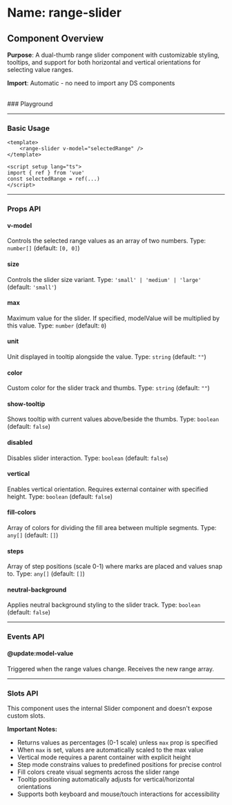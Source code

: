 
<Meta of={RangeSlider} />

# Name: range-slider
## Component Overview

**Purpose**: A dual-thumb range slider component with customizable styling, tooltips, and support for both horizontal and vertical orientations for selecting value ranges.

**Import**: Automatic - no need to import any DS components

<br />
### Playground

<Canvas of={RangeSlider.Primary} />
<Controls />

---

### Basic Usage

```vue
<template>
    <range-slider v-model="selectedRange" />
</template>

<script setup lang="ts">
import { ref } from 'vue'
const selectedRange = ref(...)
</script>
```

<Canvas sourceState="none" of={RangeSlider.Primary} />

---

### Props API

#### v-model
Controls the selected range values as an array of two numbers. Type: `number[]` (default: `[0, 0]`)

#### size
Controls the slider size variant. Type: `'small' | 'medium' | 'large'` (default: `'small'`)

<Canvas sourceState="none" of={RangeSlider.Sizes} />

#### max
Maximum value for the slider. If specified, modelValue will be multiplied by this value. Type: `number` (default: `0`)

#### unit
Unit displayed in tooltip alongside the value. Type: `string` (default: `""`)

#### color
Custom color for the slider track and thumbs. Type: `string` (default: `""`)

#### show-tooltip
Shows tooltip with current values above/beside the thumbs. Type: `boolean` (default: `false`)

<Canvas sourceState="none" of={RangeSlider.ShowTooltip} />

#### disabled
Disables slider interaction. Type: `boolean` (default: `false`)

<Canvas sourceState="none" of={RangeSlider.Disabled} />

#### vertical
Enables vertical orientation. Requires external container with specified height. Type: `boolean` (default: `false`)

<Canvas sourceState="none" of={RangeSlider.Vertical} />

#### fill-colors
Array of colors for dividing the fill area between multiple segments. Type: `any[]` (default: `[]`)

<Canvas sourceState="none" of={RangeSlider.FillColors} />

#### steps
Array of step positions (scale 0-1) where marks are placed and values snap to. Type: `any[]` (default: `[]`)

<Canvas sourceState="none" of={RangeSlider.Steps} />

#### neutral-background
Applies neutral background styling to the slider track. Type: `boolean` (default: `false`)

<Canvas sourceState="none" of={RangeSlider.NeutralBackground} />

---

### Events API

#### @update:model-value
Triggered when the range values change. Receives the new range array.

---

### Slots API

This component uses the internal Slider component and doesn't expose custom slots.

**Important Notes:**
- Returns values as percentages (0-1 scale) unless `max` prop is specified
- When `max` is set, values are automatically scaled to the max value
- Vertical mode requires a parent container with explicit height
- Step mode constrains values to predefined positions for precise control
- Fill colors create visual segments across the slider range
- Tooltip positioning automatically adjusts for vertical/horizontal orientations
- Supports both keyboard and mouse/touch interactions for accessibility
